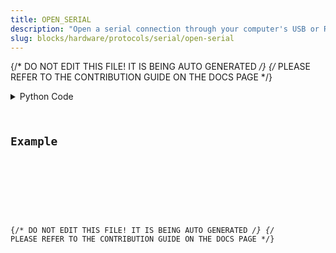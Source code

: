 ```yaml
---
title: OPEN_SERIAL
description: "Open a serial connection through your computer's USB or RS-232 port."
slug: blocks/hardware/protocols/serial/open-serial
---
```


{/* DO NOT EDIT THIS FILE! IT IS BEING AUTO GENERATED */}
{/* PLEASE REFER TO THE CONTRIBUTION GUIDE ON THE DOCS PAGE */}


<PythonDocsDisplay docstring={docstring} />
<details>
<summary>Python Code</summary>



<Code code={pythonCode} lang="py" wrap theme="dracula" />

[Find this Flojoy Block on GitHub](https://github.com/flojoy-ai/blocks/blob/main/blocks/HARDWARE/PROTOCOLS/SERIAL/OPEN_SERIAL/OPEN_SERIAL.py)

</details>

## Example


<GetHelpWidget />


<AppDisplay app={app} blockName="OPEN_SERIAL" client:visible />


<Example />

{/* DO NOT EDIT THIS FILE! IT IS BEING AUTO GENERATED */}
{/* PLEASE REFER TO THE CONTRIBUTION GUIDE ON THE DOCS PAGE */}
